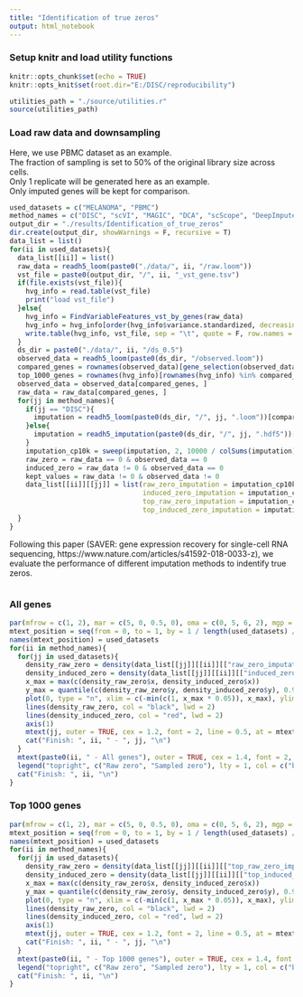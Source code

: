```yaml
---
title: "Identification of true zeros"
output: html_notebook
---
```

### Setup knitr and load utility functions
```r
knitr::opts_chunk$set(echo = TRUE)
knitr::opts_knit$set(root.dir="E:/DISC/reproducibility")
```
```r
utilities_path = "./source/utilities.r"
source(utilities_path)
```
### Load raw data and downsampling
Here, we use PBMC dataset as an example.</br>
The fraction of sampling is set to 50% of the original library size across cells.</br>
Only 1 replicate will be generated here as an example.</br>
Only imputed genes will be kept for comparison.
```r
used_datasets = c("MELANOMA", "PBMC")
method_names = c("DISC", "scVI", "MAGIC", "DCA", "scScope", "DeepImpute", "VIPER", "scImpute")
output_dir = "./results/Identification_of_true_zeros"
dir.create(output_dir, showWarnings = F, recursive = T)
data_list = list()
for(ii in used_datasets){
  data_list[[ii]] = list()
  raw_data = readh5_loom(paste0("./data/", ii, "/raw.loom"))
  vst_file = paste0(output_dir, "/", ii, "_vst_gene.tsv")
  if(file.exists(vst_file)){
    hvg_info = read.table(vst_file)
    print("load vst_file")
  }else{
    hvg_info = FindVariableFeatures_vst_by_genes(raw_data)
    hvg_info = hvg_info[order(hvg_info$variance.standardized, decreasing = T), ]
    write.table(hvg_info, vst_file, sep = "\t", quote = F, row.names = T, col.names = T)
  }
  ds_dir = paste0("./data/", ii, "/ds_0.5")
  observed_data = readh5_loom(paste0(ds_dir, "/observed.loom"))
  compared_genes = rownames(observed_data)[gene_selection(observed_data, 10)]
  top_1000_genes = rownames(hvg_info)[rownames(hvg_info) %in% compared_genes][1:1000]
  observed_data = observed_data[compared_genes, ]
  raw_data = raw_data[compared_genes, ]
  for(jj in method_names){
    if(jj == "DISC"){
      imputation = readh5_loom(paste0(ds_dir, "/", jj, ".loom"))[compared_genes, ]
    }else{
      imputation = readh5_imputation(paste0(ds_dir, "/", jj, ".hdf5"))[compared_genes, ]
    }
    imputation_cp10k = sweep(imputation, 2, 10000 / colSums(imputation), "*")
    raw_zero = raw_data == 0 & observed_data == 0
    induced_zero = raw_data != 0 & observed_data == 0
    kept_values = raw_data != 0 & observed_data != 0
    data_list[[ii]][[jj]] = list(raw_zero_imputation = imputation_cp10k[raw_zero],
                                 induced_zero_imputation = imputation_cp10k[induced_zero],
                                 top_raw_zero_imputation = imputation_cp10k[top_1000_genes, ][raw_zero[top_1000_genes, ]],
                                 top_induced_zero_imputation = imputation_cp10k[top_1000_genes, ][induced_zero[top_1000_genes, ]])
  }
}
```
Following this paper (SAVER: gene expression recovery for single-cell RNA sequencing, https://www.nature.com/articles/s41592-018-0033-z), we evaluate the performance of different imputation methods to indentify true zeros.
```
```
### All genes
```r
par(mfrow = c(1, 2), mar = c(5, 0, 0.5, 0), oma = c(0, 5, 6, 2), mgp = c(3.5, 1, 0), cex.axis = 1.1, cex.lab = 1.5, font.lab = 2, cex.main = 1.5)
mtext_position = seq(from = 0, to = 1, by = 1 / length(used_datasets) / 2)[seq(length(used_datasets)) * 2]
names(mtext_position) = used_datasets
for(ii in method_names){
  for(jj in used_datasets){
    density_raw_zero = density(data_list[[jj]][[ii]][["raw_zero_imputation"]][data_list[[jj]][[ii]][["raw_zero_imputation"]] <= quantile(data_list[[jj]][[ii]][["raw_zero_imputation"]], 0.99)])
    density_induced_zero = density(data_list[[jj]][[ii]][["induced_zero_imputation"]][data_list[[jj]][[ii]][["induced_zero_imputation"]] <= quantile(data_list[[jj]][[ii]][["induced_zero_imputation"]], 0.99)])
    x_max = max(c(density_raw_zero$x, density_induced_zero$x))
    y_max = quantile(c(density_raw_zero$y, density_induced_zero$y), 0.99) * 1.02
    plot(0, type = "n", xlim = c(-min(c(1, x_max * 0.05)), x_max), ylim = c(0, y_max), axes = FALSE, ann = FALSE, frame.plot = TRUE)
    lines(density_raw_zero, col = "black", lwd = 2)
    lines(density_induced_zero, col = "red", lwd = 2)
    axis(1)
    mtext(jj, outer = TRUE, cex = 1.2, font = 2, line = 0.5, at = mtext_position[jj])
    cat("Finish: ", ii, " - ", jj, "\n")
  }
  mtext(paste0(ii, " - All genes"), outer = TRUE, cex = 1.4, font = 2, line = 3)
  legend("topright", c("Raw zero", "Sampled zero"), lty = 1, col = c("black", "red"), lwd = 2)
  cat("Finish: ", ii, "\n")
}
```
### Top 1000 genes
```r
par(mfrow = c(1, 2), mar = c(5, 0, 0.5, 0), oma = c(0, 5, 6, 2), mgp = c(3.5, 1, 0), cex.axis = 1.1, cex.lab = 1.5, font.lab = 2, cex.main = 1.5)
mtext_position = seq(from = 0, to = 1, by = 1 / length(used_datasets) / 2)[seq(length(used_datasets)) * 2]
names(mtext_position) = used_datasets
for(ii in method_names){
  for(jj in used_datasets){
    density_raw_zero = density(data_list[[jj]][[ii]][["top_raw_zero_imputation"]][data_list[[jj]][[ii]][["top_raw_zero_imputation"]] <= quantile(data_list[[jj]][[ii]][["top_raw_zero_imputation"]], 0.99)])
    density_induced_zero = density(data_list[[jj]][[ii]][["top_induced_zero_imputation"]][data_list[[jj]][[ii]][["top_induced_zero_imputation"]] <= quantile(data_list[[jj]][[ii]][["top_induced_zero_imputation"]], 0.99)])
    x_max = max(c(density_raw_zero$x, density_induced_zero$x))
    y_max = quantile(c(density_raw_zero$y, density_induced_zero$y), 0.99) * 1.02
    plot(0, type = "n", xlim = c(-min(c(1, x_max * 0.05)), x_max), ylim = c(0, y_max), axes = FALSE, ann = FALSE, frame.plot = TRUE)
    lines(density_raw_zero, col = "black", lwd = 2)
    lines(density_induced_zero, col = "red", lwd = 2)
    axis(1)
    mtext(jj, outer = TRUE, cex = 1.2, font = 2, line = 0.5, at = mtext_position[jj])
    cat("Finish: ", ii, " - ", jj, "\n")
  }
  mtext(paste0(ii, " - Top 1000 genes"), outer = TRUE, cex = 1.4, font = 2, line = 3)
  legend("topright", c("Raw zero", "Sampled zero"), lty = 1, col = c("black", "red"), lwd = 2)
  cat("Finish: ", ii, "\n")
}
```
